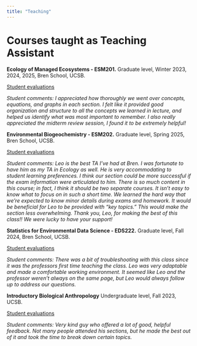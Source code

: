 ```yaml
---
title: "Teaching"
---
```


# Courses taught as Teaching Assistant

**Ecology of Managed Ecosystems - ESM201.** Graduate level, Winter 2023, 2024, 2025, Bren School, UCSB.

[Student evaluations](/evals/ESM201 - Evaluations.pdf)

*Student comments: I appreciated how thoroughly we went over concepts, equations, and graphs in each section. I felt like it provided good organization and structure to all the concepts we learned in lecture, and helped us identify what was most important to remember. I also really appreciated the midterm review session, I found it to be extremely helpful!*

**Environmental Biogeochemistry - ESM202.** Graduate level, Spring 2025, Bren School, UCSB.

[Student evaluations](/evals/ESM202 - Evaluations.pdf)

*Student comments: Leo is the best TA I've had at Bren. I was fortunate to have him as my TA in Ecology as well. He is very accommodating to student learning preferences. I think our section could be more successful if the exam information were articulated to him. There is so much content in this course; in fact, I think it should be two separate courses. It isn't easy to know what to focus on in such a short time. We learned the hard way that we're expected to know minor details during exams and homework. It would be beneficial for Leo to be provided with "key topics." This would make the section less overwhelming. Thank you, Leo, for making the best of this class!! We were lucky to have your support!*

**Statistics for Environmental Data Science - EDS222.** Graduate level, Fall 2024, Bren School, UCSB.

[Student evaluations](/evals/EDS222-Fall2024.pdf)

*Student comments: There was a bit of troubleshooting with this class since it was the professors first time teaching the class. Leo was very adaptable and made a comfortable working environment. It seemed like Leo and the professor weren't always on the same page, but Leo would always follow up to address our questions.*

**Introductory Biological Anthropology** Undergraduate level, Fall 2023, UCSB.

[Student evaluations](/evals/Anth5 - Evaluations.pdf)

*Student comments: Very kind guy who offered a lot of good, helpful feedback. Not many people attended his sections, but he made the best out of it and took the time to break down certain topics.*
